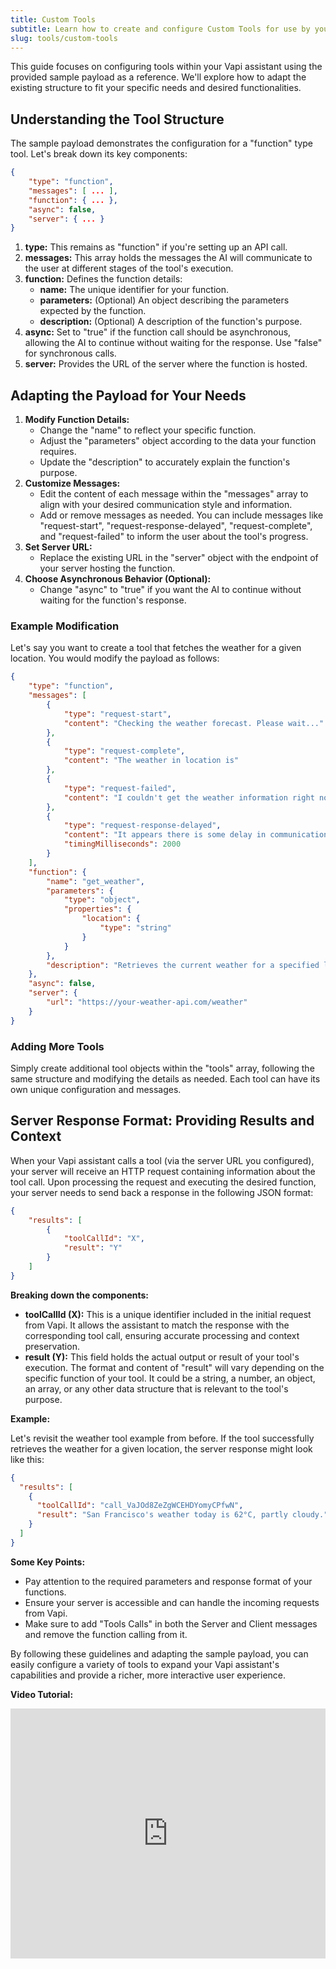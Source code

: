```yaml
---
title: Custom Tools
subtitle: Learn how to create and configure Custom Tools for use by your Vapi assistants.
slug: tools/custom-tools
---
```



This guide focuses on configuring tools within your Vapi assistant using the provided sample payload as a reference. We'll explore how to adapt the existing structure to fit your specific needs and desired functionalities.

## Understanding the Tool Structure

The sample payload demonstrates the configuration for a "function" type tool. Let's break down its key components:

```json
{
    "type": "function",
    "messages": [ ... ],
    "function": { ... },
    "async": false,
    "server": { ... }
}
```
1. **type:** This remains as "function" if you're setting up an API call.
2. **messages:** This array holds the messages the AI will communicate to the user at different stages of the tool's execution.
3. **function:** Defines the function details:
    - **name:** The unique identifier for your function.
    - **parameters:** (Optional) An object describing the parameters expected by the function.
    - **description:** (Optional) A description of the function's purpose.
4. **async:** Set to "true" if the function call should be asynchronous, allowing the AI to continue without waiting for the response. Use "false" for synchronous calls.
5. **server:** Provides the URL of the server where the function is hosted.

## Adapting the Payload for Your Needs

1. **Modify Function Details:**
    - Change the "name" to reflect your specific function.
    - Adjust the "parameters" object according to the data your function requires.
    - Update the "description" to accurately explain the function's purpose.
2. **Customize Messages:**
    - Edit the content of each message within the "messages" array to align with your desired communication style and information.
    - Add or remove messages as needed. You can include messages like "request-start", "request-response-delayed", "request-complete", and "request-failed" to inform the user about the tool's progress.
3. **Set Server URL:**
    - Replace the existing URL in the "server" object with the endpoint of your server hosting the function.
4. **Choose Asynchronous Behavior (Optional):**
    - Change "async" to "true" if you want the AI to continue without waiting for the function's response.

### Example Modification

Let's say you want to create a tool that fetches the weather for a given location. You would modify the payload as follows:

```json
{
    "type": "function",
    "messages": [
        {
            "type": "request-start",
            "content": "Checking the weather forecast. Please wait..."
        },
        {
            "type": "request-complete",
            "content": "The weather in location is"
        },
        {
            "type": "request-failed",
            "content": "I couldn't get the weather information right now."
        },
        {
            "type": "request-response-delayed",
            "content": "It appears there is some delay in communication with the weather API.",
            "timingMilliseconds": 2000
        }
    ],
    "function": {
        "name": "get_weather",
        "parameters": {
            "type": "object",
            "properties": {
                "location": {
                    "type": "string"
                }
            }
        },
        "description": "Retrieves the current weather for a specified location."
    },
    "async": false,
    "server": {
        "url": "https://your-weather-api.com/weather"
    }
}
```

### Adding More Tools

Simply create additional tool objects within the "tools" array, following the same structure and modifying the details as needed. Each tool can have its own unique configuration and messages.

## Server Response Format: Providing Results and Context

When your Vapi assistant calls a tool (via the server URL you configured), your server will receive an HTTP request containing information about the tool call. Upon processing the request and executing the desired function, your server needs to send back a response in the following JSON format:


```json
{
    "results": [
        {
            "toolCallId": "X",
            "result": "Y"
        }
    ]
}
```

**Breaking down the components:**

- **toolCallId (X):** This is a unique identifier included in the initial request from Vapi. It allows the assistant to match the response with the corresponding tool call, ensuring accurate processing and context preservation.
- **result (Y):** This field holds the actual output or result of your tool's execution. The format and content of "result" will vary depending on the specific function of your tool. It could be a string, a number, an object, an array, or any other data structure that is relevant to the tool's purpose.

**Example:**

Let's revisit the weather tool example from before. If the tool successfully retrieves the weather for a given location, the server response might look like this:

```json
{
  "results": [
    {
      "toolCallId": "call_VaJOd8ZeZgWCEHDYomyCPfwN",
      "result": "San Francisco's weather today is 62°C, partly cloudy."
    }
  ]
}
```

**Some Key Points:**

- Pay attention to the required parameters and response format of your functions.
- Ensure your server is accessible and can handle the incoming requests from Vapi.
- Make sure to add "Tools Calls" in both the Server and Client messages and remove the function calling from it.

By following these guidelines and adapting the sample payload, you can easily configure a variety of tools to expand your Vapi assistant's capabilities and provide a richer, more interactive user experience.


**Video Tutorial:**
<iframe
        src="https://www.youtube.com/embed/4fLe3sRH_uI?si=rAE5sWS2f8Ky5Zgx"
        title="YouTube video player"
        frameborder="0"
        allow="accelerometer; autoplay; clipboard-write; encrypted-media; gyroscope; picture-in-picture; web-share"
        referrerpolicy="strict-origin-when-cross-origin"
        width="100%"
        height="400px"
        allowfullscreen
/>
